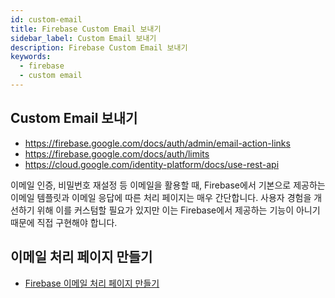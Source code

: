 ```yaml
---
id: custom-email
title: Firebase Custom Email 보내기
sidebar_label: Custom Email 보내기
description: Firebase Custom Email 보내기
keywords:
  - firebase
  - custom email
---
```


## Custom Email 보내기

- https://firebase.google.com/docs/auth/admin/email-action-links
- https://firebase.google.com/docs/auth/limits
- https://cloud.google.com/identity-platform/docs/use-rest-api

이메일 인증, 비밀번호 재설정 등 이메일을 활용할 때, Firebase에서 기본으로 제공하는 이메일 템플릿과 이메일 응답에 따른 처리 페이지는 매우 간단합니다. 사용자 경험을 개선하기 위해 이를 커스텀할 필요가 있지만 이는 Firebase에서 제공하는 기능이 아니기 때문에 직접 구현해야 합니다.

## 이메일 처리 페이지 만들기

- [Firebase 이메일 처리 페이지 만들기](/docs/lang/javascript/libraries/firebase/custom-email-handler.mdx)
